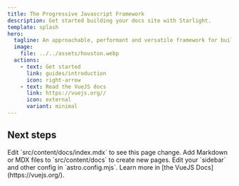 ```yaml
---
title: The Progressive Javascript Framework
description: Get started building your docs site with Starlight.
template: splash
hero:
  tagline: An approachable, performant and versatile framework for building web user interfaces.!
  image:
    file: ../../assets/houston.webp
  actions:
    - text: Get started
      link: guides/introduction
      icon: right-arrow
    - text: Read the VueJS docs
      link: https://vuejs.org//
      icon: external
      variant: minimal
---
```



## Next steps

<CardGrid stagger>
	<Card title="Update content" icon="pencil">
		Edit `src/content/docs/index.mdx` to see this page change.
	</Card>
	<Card title="Add new content" icon="add-document">
		Add Markdown or MDX files to `src/content/docs` to create new pages.
	</Card>
	<Card title="Configure your site" icon="setting">
		Edit your `sidebar` and other config in `astro.config.mjs`.
	</Card>
	<Card title="Read the docs" icon="open-book">
		Learn more in [the VueJS Docs](https://vuejs.org/).
	</Card>
</CardGrid>
